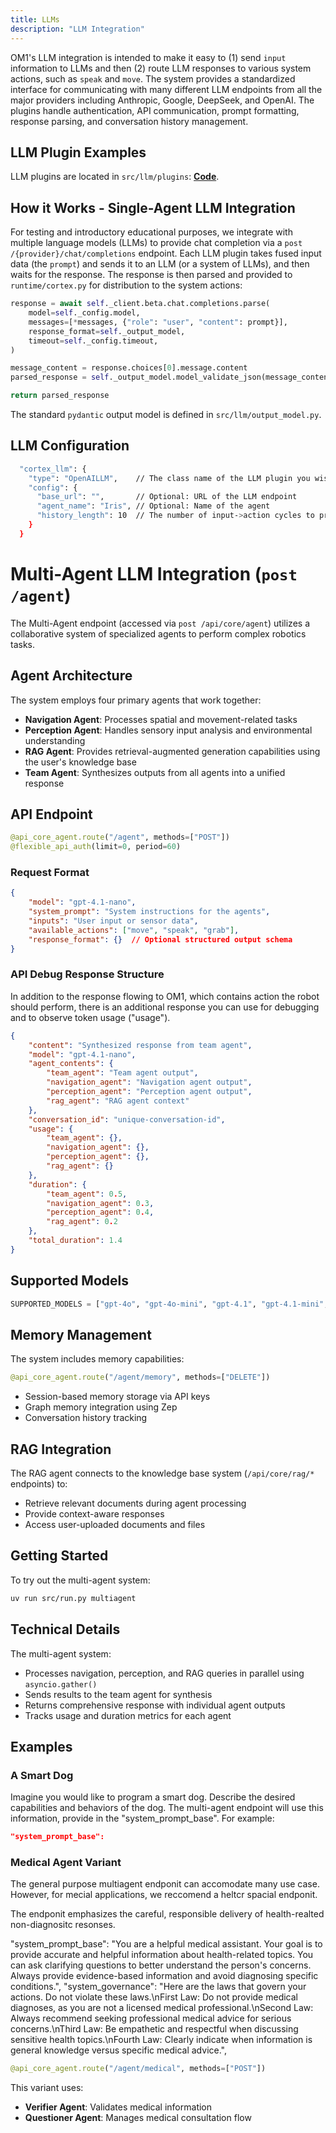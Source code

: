 ```yaml
---
title: LLMs
description: "LLM Integration"
---
```


OM1's LLM integration is intended to make it easy to (1) send `input` information to LLMs and then (2) route LLM responses to various system actions, such as `speak` and `move`. The system provides a standardized interface for communicating with many different LLM endpoints from all the major providers including Anthropic, Google, DeepSeek, and OpenAI. The plugins handle authentication, API communication, prompt formatting, response parsing, and conversation history management.

## LLM Plugin Examples

LLM plugins are located in `src/llm/plugins`: [**Code**](../../src/llm/plugins).

## How it Works - Single-Agent LLM Integration

For testing and introductory educational purposes, we integrate with multiple language models (LLMs) to provide chat completion via a `post /{provider}/chat/completions` endpoint. Each LLM plugin takes fused input data (the `prompt`) and sends it to an LLM (or a system of LLMs), and then waits for the response. The response is then parsed and provided to `runtime/cortex.py` for distribution to the system actions:

```python
response = await self._client.beta.chat.completions.parse(
    model=self._config.model,
    messages=[*messages, {"role": "user", "content": prompt}],
    response_format=self._output_model,
    timeout=self._config.timeout,
)

message_content = response.choices[0].message.content
parsed_response = self._output_model.model_validate_json(message_content)

return parsed_response
```

The standard `pydantic` output model is defined in `src/llm/output_model.py`.

## LLM Configuration

```bash
  "cortex_llm": {
    "type": "OpenAILLM",    // The class name of the LLM plugin you wish to use
    "config": {
      "base_url": "",       // Optional: URL of the LLM endpoint
      "agent_name": "Iris", // Optional: Name of the agent
      "history_length": 10  // The number of input->action cycles to provide to the LLM as historical context 
    }
  }
```

# Multi-Agent LLM Integration (`post /agent`)

The Multi-Agent endpoint (accessed via `post /api/core/agent`) utilizes a collaborative system of specialized agents to perform complex robotics tasks.

## Agent Architecture

The system employs four primary agents that work together:

- **Navigation Agent**: Processes spatial and movement-related tasks
- **Perception Agent**: Handles sensory input analysis and environmental understanding
- **RAG Agent**: Provides retrieval-augmented generation capabilities using the user's knowledge base
- **Team Agent**: Synthesizes outputs from all agents into a unified response

## API Endpoint

```python
@api_core_agent.route("/agent", methods=["POST"])
@flexible_api_auth(limit=0, period=60)
```

### Request Format

```json
{
    "model": "gpt-4.1-nano",
    "system_prompt": "System instructions for the agents",
    "inputs": "User input or sensor data",
    "available_actions": ["move", "speak", "grab"],
    "response_format": {}  // Optional structured output schema
}
```

### API Debug Response Structure

In addition to the response flowing to OM1, which contains action the robot should perform, there is an additional response you can use for debugging and to observe token usage ("usage"). 

```json
{
    "content": "Synthesized response from team agent",
    "model": "gpt-4.1-nano",
    "agent_contents": {
        "team_agent": "Team agent output",
        "navigation_agent": "Navigation agent output",
        "perception_agent": "Perception agent output",
        "rag_agent": "RAG agent context"
    },
    "conversation_id": "unique-conversation-id",
    "usage": {
        "team_agent": {},
        "navigation_agent": {},
        "perception_agent": {},
        "rag_agent": {}
    },
    "duration": {
        "team_agent": 0.5,
        "navigation_agent": 0.3,
        "perception_agent": 0.4,
        "rag_agent": 0.2
    },
    "total_duration": 1.4
}
```

## Supported Models

```python
SUPPORTED_MODELS = ["gpt-4o", "gpt-4o-mini", "gpt-4.1", "gpt-4.1-mini", "gpt-4.1-nano"]
```

## Memory Management

The system includes memory capabilities:

```python
@api_core_agent.route("/agent/memory", methods=["DELETE"])
```

- Session-based memory storage via API keys
- Graph memory integration using Zep
- Conversation history tracking

## RAG Integration

The RAG agent connects to the knowledge base system (`/api/core/rag/*` endpoints) to:
- Retrieve relevant documents during agent processing
- Provide context-aware responses
- Access user-uploaded documents and files

## Getting Started

To try out the multi-agent system:

```bash
uv run src/run.py multiagent
```

## Technical Details

The multi-agent system:
- Processes navigation, perception, and RAG queries in parallel using `asyncio.gather()`
- Sends results to the team agent for synthesis
- Returns comprehensive response with individual agent outputs
- Tracks usage and duration metrics for each agent

## Examples

### A Smart Dog

Imagine you would like to program a smart dog. Describe the desired capabilities and behaviors of the dog. The multi-agent endpoint will use this information, provide in the "system_prompt_base". For example:

```json
"system_prompt_base": 

```

### Medical Agent Variant

The general purpose multiagent endponit can accomodate many use case. However, for mecial applications, we reccomend a heltcr spacial endponit. 

The endponit emphasizes the careful, responsible delivery of health-realted non-diagnositc resonses.

"system_prompt_base": "You are a helpful medical assistant. Your goal is to provide accurate and helpful information about health-related topics. You can ask clarifying questions to better understand the person's concerns. Always provide evidence-based information and avoid diagnosing specific conditions.",
  "system_governance": "Here are the laws that govern your actions. Do not violate these laws.\nFirst Law: Do not provide medical diagnoses, as you are not a licensed medical professional.\nSecond Law: Always recommend seeking professional medical advice for serious concerns.\nThird Law: Be empathetic and respectful when discussing sensitive health topics.\nFourth Law: Clearly indicate when information is general knowledge versus specific medical advice.",

```python
@api_core_agent.route("/agent/medical", methods=["POST"])
```

This variant uses:

- **Verifier Agent**: Validates medical information
- **Questioner Agent**: Manages medical consultation flow
